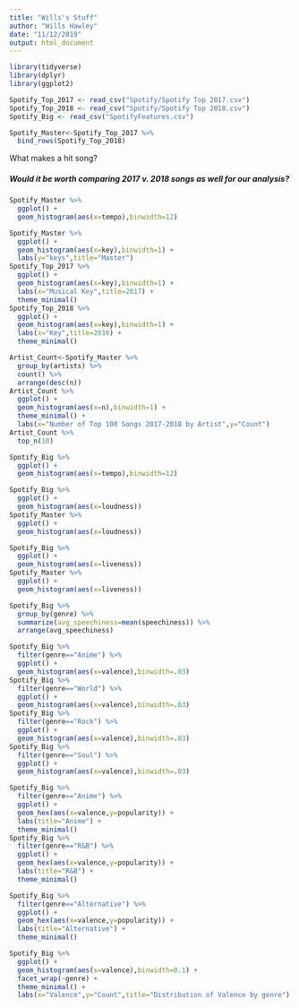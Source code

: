 ```yaml
---
title: "Wills's Stuff"
author: "Wills Hawley"
date: "11/12/2019"
output: html_document
---
```

```r
library(tidyverse)
library(dplyr)
library(ggplot2)
```

```r
Spotify_Top_2017 <- read_csv("Spotify/Spotify Top 2017.csv")
Spotify_Top_2018 <- read_csv("Spotify/Spotify Top 2018.csv")
Spotify_Big <- read_csv("SpotifyFeatures.csv")

Spotify_Master<-Spotify_Top_2017 %>% 
  bind_rows(Spotify_Top_2018)
```
What makes a hit song?

##### Would it be worth comparing 2017 v. 2018 songs as well for our analysis?
```r
Spotify_Master %>% 
  ggplot() +
  geom_histogram(aes(x=tempo),binwidth=12)
```
```r
Spotify_Master %>% 
  ggplot() +
  geom_histogram(aes(x=key),binwidth=1) +
  labs(y="keys",title="Master")
Spotify_Top_2017 %>% 
  ggplot() +
  geom_histogram(aes(x=key),binwidth=1) +
  labs(x="Musical Key",title=2017) +
  theme_minimal()
Spotify_Top_2018 %>% 
  ggplot() +
  geom_histogram(aes(x=key),binwidth=1) +
  labs(x="Key",title=2018) +
  theme_minimal()
```
```r
Artist_Count<-Spotify_Master %>% 
  group_by(artists) %>% 
  count() %>% 
  arrange(desc(n))
Artist_Count %>% 
  ggplot() +
  geom_histogram(aes(x=n),binwidth=1) +
  theme_minimal() +
  labs(x="Number of Top 100 Songs 2017-2018 by Artist",y="Count")
Artist_Count %>% 
  top_n(10)
```
```r
Spotify_Big %>% 
  ggplot() +
  geom_histogram(aes(x=tempo),binwidth=12)
```
```r
Spotify_Big %>% 
  ggplot() +
  geom_histogram(aes(x=loudness))
Spotify_Master %>% 
  ggplot() +
  geom_histogram(aes(x=loudness))
```
```r
Spotify_Big %>% 
  ggplot() +
  geom_histogram(aes(x=liveness))
Spotify_Master %>% 
  ggplot() +
  geom_histogram(aes(x=liveness))
```
```r
Spotify_Big %>% 
  group_by(genre) %>% 
  summarize(avg_speechiness=mean(speechiness)) %>% 
  arrange(avg_speechiness)
```
```r
Spotify_Big %>% 
  filter(genre=="Anime") %>% 
  ggplot() +
  geom_histogram(aes(x=valence),binwidth=.03)
Spotify_Big %>% 
  filter(genre=="World") %>% 
  ggplot() +
  geom_histogram(aes(x=valence),binwidth=.03)
Spotify_Big %>% 
  filter(genre=="Rock") %>% 
  ggplot() +
  geom_histogram(aes(x=valence),binwidth=.03)
Spotify_Big %>% 
  filter(genre=="Soul") %>% 
  ggplot() +
  geom_histogram(aes(x=valence),binwidth=.03)
```

```r
Spotify_Big %>% 
  filter(genre=="Anime") %>% 
  ggplot() +
  geom_hex(aes(x=valence,y=popularity)) +
  labs(title="Anime") +
  theme_minimal()
Spotify_Big %>% 
  filter(genre=="R&B") %>% 
  ggplot() +
  geom_hex(aes(x=valence,y=popularity)) +
  labs(title="R&B") +
  theme_minimal()
```
```r
Spotify_Big %>% 
  filter(genre=="Alternative") %>% 
  ggplot() +
  geom_hex(aes(x=valence,y=popularity)) +
  labs(title="Alternative") +
  theme_minimal() 
```
```r
Spotify_Big %>% 
  ggplot() +
  geom_histogram(aes(x=valence),binwidth=0.1) +
  facet_wrap(~genre) +
  theme_minimal() +
  labs(x="Valence",y="Count",title="Distribution of Valence by genre")
```

